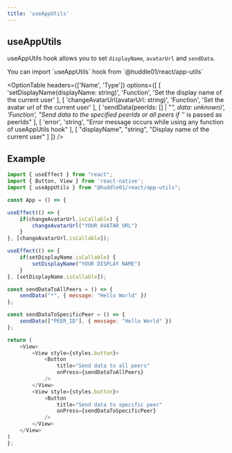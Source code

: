 ```yaml
---
title: 'useAppUtils'
---
```



## useAppUtils

useAppUtils hook allows you to set `displayName`, `avatarUrl` and `sendData`. 

<Callout type='info'>
    You can import `useAppUtils` hook from `@huddle01/react/app-utils`
</Callout>

 <OptionTable 
    headers={['Name', 'Type']}
    options={[
        [
            'setDisplayName(displayName: string)',
            'Function',
            'Set the display name of the current user'
        ],
        [
            'changeAvatarUrl(avatarUrl: string)', 
            'Function',
            'Set the avatar url of the current user'
        ],
        [
            'sendData(peerIds: [] | "*", data: unknown)', 
            'Function',
            "Send data to the specified peerIds or all peers if '*' is passed as peerIds"
        ],
        [
            'error',
            'string',
            "Error message occurs while using any function of useAppUtils hook"
        ],
        [
            "displayName",
            "string",
            "Display name of the current user"
        ]
    ]}
/>

## Example

```js
import { useEffect } from "react";
import { Button, View } from 'react-native';
import { useAppUtils } from "@huddle01/react/app-utils";

const App = () => {

useEffect(() => {
    if(changeAvatarUrl.isCallable) {
        changeAvatarUrl("YOUR AVATAR URL")
    }
}, [changeAvatarUrl.isCallable]);

useEffect(() => {
    if(setDisplayName.isCallable) {
        setDisplayName("YOUR DISPLAY NAME")
    }
}, [setDisplayName.isCallable]);

const sendDataToAllPeers = () => {
    sendData("*", { message: "Hello World" })
};

const sendDataToSpecificPeer = () => {
    sendData(["PEER_ID"], { message: "Hello World" })
};

return (
    <View>
        <View style={styles.button}>
            <Button
                title="Send data to all peers"
                onPress={sendDataToAllPeers}
            />
        </View>
        <View style={styles.button}>
            <Button
                title="Send data to specific peer"
                onPress={sendDataToSpecificPeer}
            />
        </View>
    </View>
)
};

```
